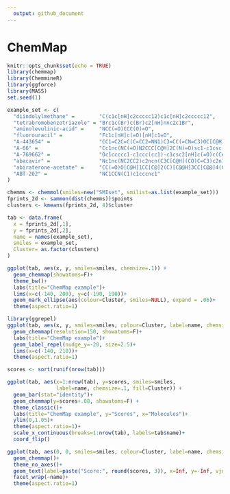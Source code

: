 ```yaml
---
  output: github_document
---
```


# ChemMap

```r
knitr::opts_chunk$set(echo = TRUE)
library(chemmap)
library(ChemmineR)
library(ggforce)
library(MASS)
set.seed(1)
```

```r
example_set <- c(
  "diindolylmethane" =        "C(c1c[nH]c2ccccc12)c1c[nH]c2ccccc12",
  "tetrabromobenzotriazole" = "Brc1c(Br)c(Br)c2[nH]nnc2c1Br",
  "aminolevulinic-acid" =     "NCC(=O)CCC(O)=O",
  "fluorouracil" =            "Fc1c[nH]c(=O)[nH]c1=O",
  "A-443654" =                "CC1=C2C=C(C=CC2=NN1)C3=CC(=CN=C3)OC[C@H](CC4=CNC5=CC=CC=C54)N",
  "A-66" =                    "Cc1nc(NC(=O)N2CCC[C@H]2C(N)=O)sc1-c1csc(n1)C(C)(C)C",
  "A-769662" =                "Oc1ccccc1-c1ccc(cc1)-c1csc2[nH]c(=O)c(C#N)c(O)c12",
  "abacavir" =                "Nc1nc(NC2CC2)c2ncn(C3C[C@H](CO)C=C3)c2n1",
  "abiraterone-acetate" =     "CC(=O)O[C@H]1CC[C@]2(C)[C@@H]3CC[C@@]4(C)[C@@H](CC=C4c4cccnc4)[C@H]3CC=C2C1",
  "ABT-202" =                 "NC1CCN(C1)c1cccnc1"
)

chemms <- chemmol(smiles=new("SMIset", smilist=as.list(example_set)))
fprints_2d <- sammon(dist(chemms))$points
clusters <- kmeans(fprints_2d, 4)$cluster
```



```r
tab <- data.frame(
  x = fprints_2d[,1],
  y = fprints_2d[,2],
  name = names(example_set),
  smiles = example_set,
  Cluster= as.factor(clusters)
)
```


```r
ggplot(tab, aes(x, y, smiles=smiles, chemsize=.1)) +
  geom_chemmap(showatoms=F)+
  theme_bw()+
  labs(title="ChemMap example")+
  lims(x=c(-140, 200), y=c(-190, 190))+
  geom_mark_ellipse(aes(colour=Cluster, smiles=NULL), expand = .06)+
  theme(aspect.ratio=1)
```


```r
library(ggrepel)
ggplot(tab, aes(x, y, smiles=smiles, colour=Cluster, label=name, chemsize=.1)) +
  geom_chemmap(resolution=150, showatoms=F)+
  labs(title="ChemMap example")+
  geom_label_repel(nudge_y=-20, size=2.5)+
  lims(x=c(-140, 210))+
  theme(aspect.ratio=1)
```


```r
scores <- sort(runif(nrow(tab)))
```

```r
ggplot(tab, aes(x=1:nrow(tab), y=scores, smiles=smiles,
                label=name, chemsize=.1, fill=Cluster)) +
  geom_bar(stat="identity")+
  geom_chemmap(y=scores+.08, showatoms=F) +
  theme_classic()+
  labs(title="ChemMap example", y="Scores", x="Molecules")+
  ylim(0,1.05)+
  theme(aspect.ratio=1)+
  scale_x_continuous(breaks=1:nrow(tab), labels=tab$name)+
  coord_flip()
```


```r
ggplot(tab, aes(0, 0, smiles=smiles, colour=Cluster, label=name, chemsize=.7)) +
  geom_chemmap()+
  theme_no_axes()+
  geom_text(label=paste("Score:", round(scores, 3)), x=Inf, y=-Inf, vjust=-.5, hjust=1.1, size=2.5, colour="black")+
  facet_wrap(~name)+
  theme(aspect.ratio=1)
```


